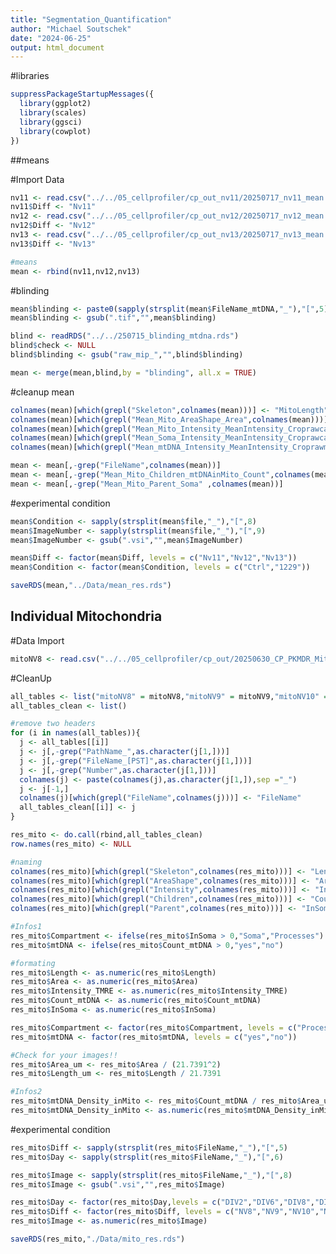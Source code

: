 ```yaml
---
title: "Segmentation_Quantification"
author: "Michael Soutschek"
date: "2024-06-25"
output: html_document
---
```


#libraries
```r
suppressPackageStartupMessages({
  library(ggplot2)
  library(scales)
  library(ggsci)
  library(cowplot)
})
```

##means

#Import Data

```r
nv11 <- read.csv("../../05_cellprofiler/cp_out_nv11/20250717_nv11_mean.csv")
nv11$Diff <- "Nv11"
nv12 <- read.csv("../../05_cellprofiler/cp_out_nv12/20250717_nv12_mean.csv")
nv12$Diff <- "Nv12"
nv13 <- read.csv("../../05_cellprofiler/cp_out_nv13/20250717_nv13_mean.csv")
nv13$Diff <- "Nv13"
```



```r
#means
mean <- rbind(nv11,nv12,nv13)
```


#blinding
```r
mean$blinding <- paste0(sapply(strsplit(mean$FileName_mtDNA,"_"),"[",5),"_",sapply(strsplit(mean$FileName_mtDNA,"_"),"[",6))
mean$blinding <- gsub(".tif","",mean$blinding)
```

```r
blind <- readRDS("../../250715_blinding_mtdna.rds")
blind$check <- NULL
blind$blinding <- gsub("raw_mip_","",blind$blinding)
```

```r
mean <- merge(mean,blind,by = "blinding", all.x = TRUE)
```



#cleanup mean
```r
colnames(mean)[which(grepl("Skeleton",colnames(mean)))] <- "MitoLength"
colnames(mean)[which(grepl("Mean_Mito_AreaShape_Area",colnames(mean)))] <- "MitoArea"
colnames(mean)[which(grepl("Mean_Mito_Intensity_MeanIntensity_Croprawcalcium",colnames(mean)))] <- "MitoCalciumIntensity"
colnames(mean)[which(grepl("Mean_Soma_Intensity_MeanIntensity_Croprawcalcium",colnames(mean)))] <- "SomaCalciumIntensity"
colnames(mean)[which(grepl("Mean_mtDNA_Intensity_MeanIntensity_Croprawmtdna",colnames(mean)))] <- "mtDNAIntensity"
```

```r
mean <- mean[,-grep("FileName",colnames(mean))]
mean <- mean[,-grep("Mean_Mito_Children_mtDNAinMito_Count",colnames(mean))]
mean <- mean[,-grep("Mean_Mito_Parent_Soma" ,colnames(mean))]
```


#experimental condition
```r
mean$Condition <- sapply(strsplit(mean$file,"_"),"[",8)
mean$ImageNumber <- sapply(strsplit(mean$file,"_"),"[",9)
mean$ImageNumber <- gsub(".vsi","",mean$ImageNumber)
```

```r
mean$Diff <- factor(mean$Diff, levels = c("Nv11","Nv12","Nv13"))
mean$Condition <- factor(mean$Condition, levels = c("Ctrl","1229"))
```



```r
saveRDS(mean,"../Data/mean_res.rds")
```





#######################
#######################

## Individual Mitochondria

#Data Import
```r
mitoNV8 <- read.csv("../../05_cellprofiler/cp_out/20250630_CP_PKMDR_Mitochondria.csv")
```

#CleanUp
```r
all_tables <- list("mitoNV8" = mitoNV8,"mitoNV9" = mitoNV9,"mitoNV10" = mitoNV10,"mitoNV11" = mitoNV11)
all_tables_clean <- list()
```

```r
#remove two headers
for (i in names(all_tables)){
  j <- all_tables[[i]]
  j <- j[,-grep("PathName_",as.character(j[1,]))]
  j <- j[,-grep("FileName_[PST]",as.character(j[1,]))]
  j <- j[,-grep("Number",as.character(j[1,]))]
  colnames(j) <- paste(colnames(j),as.character(j[1,]),sep ="_")
  j <- j[-1,]
  colnames(j)[which(grepl("FileName",colnames(j)))] <- "FileName"
  all_tables_clean[[i]] <- j
}

res_mito <- do.call(rbind,all_tables_clean)
row.names(res_mito) <- NULL
```



```r
#naming
colnames(res_mito)[which(grepl("Skeleton",colnames(res_mito)))] <- "Length"
colnames(res_mito)[which(grepl("AreaShape",colnames(res_mito)))] <- "Area"
colnames(res_mito)[which(grepl("Intensity",colnames(res_mito)))] <- "Intensity_TMRE"
colnames(res_mito)[which(grepl("Children",colnames(res_mito)))] <- "Count_mtDNA"
colnames(res_mito)[which(grepl("Parent",colnames(res_mito)))] <- "InSoma"
```

```r
#Infos1
res_mito$Compartment <- ifelse(res_mito$InSoma > 0,"Soma","Processes")
res_mito$mtDNA <- ifelse(res_mito$Count_mtDNA > 0,"yes","no")
```

```r
#formating
res_mito$Length <- as.numeric(res_mito$Length)
res_mito$Area <- as.numeric(res_mito$Area)
res_mito$Intensity_TMRE <- as.numeric(res_mito$Intensity_TMRE)
res_mito$Count_mtDNA <- as.numeric(res_mito$Count_mtDNA)
res_mito$InSoma <- as.numeric(res_mito$InSoma)

res_mito$Compartment <- factor(res_mito$Compartment, levels = c("Processes","Soma"))
res_mito$mtDNA <- factor(res_mito$mtDNA, levels = c("yes","no"))
```

```r
#Check for your images!!
res_mito$Area_um <- res_mito$Area / (21.7391^2)
res_mito$Length_um <- res_mito$Length / 21.7391
```

```r
#Infos2
res_mito$mtDNA_Density_inMito <- res_mito$Count_mtDNA / res_mito$Area_um 
res_mito$mtDNA_Density_inMito <- as.numeric(res_mito$mtDNA_Density_inMito)
```


#experimental condition
```r
res_mito$Diff <- sapply(strsplit(res_mito$FileName,"_"),"[",5)
res_mito$Day <- sapply(strsplit(res_mito$FileName,"_"),"[",6)

res_mito$Image <- sapply(strsplit(res_mito$FileName,"_"),"[",8)
res_mito$Image <- gsub(".vsi","",res_mito$Image)
```

```r
res_mito$Day <- factor(res_mito$Day,levels = c("DIV2","DIV6","DIV8","DIV13","DIV20","DIV23","DIV28"))
res_mito$Diff <- factor(res_mito$Diff, levels = c("NV8","NV9","NV10","NV11"))
res_mito$Image <- as.numeric(res_mito$Image)
```



```r
saveRDS(res_mito,"./Data/mito_res.rds")
```
